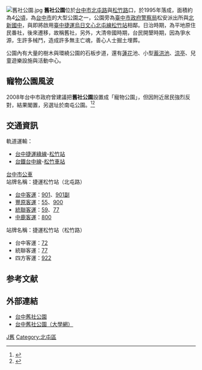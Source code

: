{{Infobox park
|park        = 舊社公園
|image       = 
|image size  = 
|alt         = 
|caption     = 
|type        = 
|location    = {{ROC}}[[臺中市|臺中市]][[北屯區|北屯區]]
|coordinates = {{Coord|24|10|53|N|120|42|02|E|type:landmark|display=inline,title}}
|size        = 4[[公頃|公頃]]
|opened      = {{Start date|1995}}
|operator    = [[臺中市政府|臺中市政府]]
|visitors    = 
|status      = 
|website     =
}}
[[File:舊社公園.jpg|thumb]]
'''舊社公園'''位於[[台中市|台中市]][[北屯路|北屯路]]與[[松竹路|松竹路]]口，於1995年落成，面積約為4[[公頃|公頃]]，為[[台中市|台中市]]的大型公園之一，公園旁為[[臺中市政府警察局|臺中市政府警察局]]松安派出所與[[台中市立北新國民中學|北新國中]]，與即將啟用[[臺中捷運|臺中捷運]][[烏日文心北屯線|烏日文心北屯線]][[松竹站_(台中捷運)|松竹站]]相鄰。日治時期，為平地原住民番社，後來遷移，故稱舊社，另外，大清帝國時期，台民開墾時期，因為爭水源，生許多械鬥，造成許多無主亡魂，善心人士掘土埋葬。

公園內有大量的樹木與環繞公園的石板步道，還有[[蓮花|蓮花]]池、小型[[蓄洪池|蓄洪池]]、[[涼亭|涼亭]]、兒童遊樂設施與活動中心。

==寵物公園風波==
2008年台中市政府曾建議把'''舊社公園'''設置成「寵物公園」，但因附近居民強烈反對，結果閣置，另選址於南屯公園。<ref>{{Cite web |url=http://www.tccg.gov.tw/sys/msg_control?mode=viewnews&ts=4850bb1c:4731 |title=首座寵物公園設於舊社公園內 預計年底完成 |access-date=2010-04-24 |archive-date=2011-04-11 |archive-url=https://web.archive.org/web/20110411023758/http://www.tccg.gov.tw/sys/msg_control?mode=viewnews&ts=4850bb1c:4731 |dead-url=yes }}</ref><ref>{{Cite web |url=http://www.tccg.gov.tw/sys/msg_control?mode=viewnews&ts=48bcdd1a%3A359e&theme=%2Ftccg%2F376590000AUQ00000%2F.theme%2Flabor&layout= |title=中市首座寵物公園　擇定南屯公園 |access-date=2022-02-09 |archive-date=2011-04-11 |archive-url=https://web.archive.org/web/20110411023102/http://www.tccg.gov.tw/sys/msg_control?mode=viewnews&ts=48bcdd1a%3A359e&theme=%2Ftccg%2F376590000AUQ00000%2F.theme%2Flabor&layout= |dead-url=yes }}</ref>
==交通資訊==
;軌道運輸：
*[[臺中捷運|台中捷運]][[臺中捷運綠線|綠線]]-[[松竹站_(台中捷運)|松竹站]]
*[[台灣鐵路|台鐵]][[臺中線|台中線]]-[[松竹車站|松竹車站]]
;[[臺中市市區公車|台中市公車]]
;站牌名稱：捷運松竹站（北屯路）
*[[台中客運|台中客運]]：[[台中市公車901路|901]]、[[台中市公車901路|901副]]
*[[豐原客運|豐原客運]]：[[台中市公車55路|55]]、[[台中市公車900路|900]]
*[[統聯客運|統聯客運]]：[[台中市公車59路|59]]、[[台中市公車77路|77]]
*[[中鹿客運|中鹿客運]]：[[台中市公車800路|800]]
;站牌名稱：捷運松竹站（松竹路）
*台中客運：[[台中市公車72路|72]]
*統聯客運：[[台中市公車77路|77]]
*四方客運：[[台中市公車922路|922]]

==参考文献==
<div class="references-small">
<references></references>
</div>

==外部連結==
{{commons category|Jiushe Park}}
* [https://web.archive.org/web/20090728063546/http://www.zoz06.idv.tw/phparticle/article.php/219 台中舊社公園]
* [http://202.153.190.77/playfood.asp?kx=4&id=31705 台中舊社公園（大學網）]{{dead link|date=2018年4月 |bot=InternetArchiveBot |fix-attempted=yes }}

[[Category:台中市公園|J舊]]
[[Category:北屯區|Category:北屯區]]